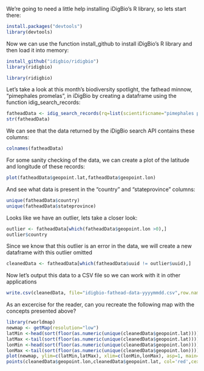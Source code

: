 We're going to need a little help installing iDigBio's R library, so lets start there:

```r
install.packages("devtools")
library(devtools)
```

Now we can use the function install_github to install iDigBio's R library and then load it into memory:

```r
install_github("idigbio/ridigbio")
library(ridigbio)
```
```r
library(ridigbio)
```


Let's take a look at this month's biodiversity spotlight, the fathead minnow, "pimephales promelas", in iDigBio by creating a dataframe using the function idig_search_records:

```r
fatheadData <- idig_search_records(rq=list(scientificname="pimephales promelas"))
str(fatheadData)
```


We can see that the data returned by the iDigBio search API contains these columns:

```r
colnames(fatheadData)
```

For some sanity checking of the data, we can create a plot of the latitude and longitude of these records:

```r
plot(fatheadData$geopoint.lat,fatheadData$geopoint.lon)
```

And see what data is present in the "country" and "stateprovince" columns:

```r
unique(fatheadData$country)
unique(fatheadData$stateprovince)
```

Looks like we have an outlier, lets take a closer look:

```r
outlier <- fatheadData[which(fatheadData$geopoint.lon >0),]
outlier$country
```

Since we know that this outlier is an error in the data, we will create a new dataframe with this outlier omitted

```r
cleanedData <- fatheadData[which(fatheadData$uuid != outlier$uuid),]
```

Now let's output this data to a CSV file so we can work with it in other applications

```r
write.csv(cleanedData, file="idigbio-fathead-data-yyyymmdd.csv",row.names=FALSE)
```

As an excercise for the reader, can you recreate the following map with the concepts presented above?

```r
library(rworldmap)
newmap <- getMap(resolution="low")
latMin <-head(sort(floor(as.numeric(unique(cleanedData$geopoint.lat)))), n=1)
latMax <-tail(sort(floor(as.numeric(unique(cleanedData$geopoint.lat)))), n=1)
lonMin <-head(sort(floor(as.numeric(unique(cleanedData$geopoint.lon)))), n=1)
lonMax <-tail(sort(floor(as.numeric(unique(cleanedData$geopoint.lon)))), n=1)
plot(newmap, ylim=c(latMin,latMax), xlim=c(lonMin,lonMax), asp=1, main="pimephales promelas in iDigBio")
points(cleanedData$geopoint.lon,cleanedData$geopoint.lat, col='red',cex=.3)

```



